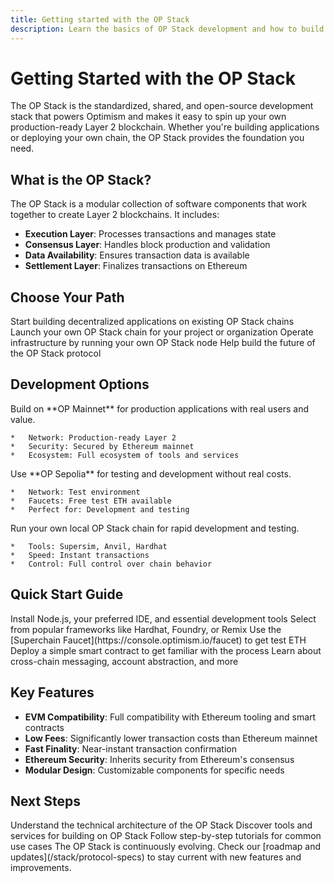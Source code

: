 ```yaml
---
title: Getting started with the OP Stack
description: Learn the basics of OP Stack development and how to build on Optimism.
---
```




# Getting Started with the OP Stack

The OP Stack is the standardized, shared, and open-source development stack that powers Optimism and makes it easy to spin up your own production-ready Layer 2 blockchain. Whether you're building applications or deploying your own chain, the OP Stack provides the foundation you need.

## What is the OP Stack?

The OP Stack is a modular collection of software components that work together to create Layer 2 blockchains. It includes:

*   **Execution Layer**: Processes transactions and manages state
*   **Consensus Layer**: Handles block production and validation
*   **Data Availability**: Ensures transaction data is available
*   **Settlement Layer**: Finalizes transactions on Ethereum

## Choose Your Path

<CardGroup cols={2}>
  <Card title="Build Applications" href="/app-developers/get-started" icon="code">
    Start building decentralized applications on existing OP Stack chains
  </Card>

  <Card title="Deploy a Chain" href="/operators/chain-operators" icon="server">
    Launch your own OP Stack chain for your project or organization
  </Card>

  <Card title="Run a Node" href="/operators/node-operators" icon="computer">
    Operate infrastructure by running your own OP Stack node
  </Card>

  <Card title="Contribute to Protocol" href="/stack/contribute" icon="github">
    Help build the future of the OP Stack protocol
  </Card>
</CardGroup>

## Development Options

<Tabs>
  <Tab title="Mainnet">
    Build on **OP Mainnet** for production applications with real users and value.

    *   Network: Production-ready Layer 2
    *   Security: Secured by Ethereum mainnet
    *   Ecosystem: Full ecosystem of tools and services
  </Tab>

  <Tab title="Testnet">
    Use **OP Sepolia** for testing and development without real costs.

    *   Network: Test environment
    *   Faucets: Free test ETH available
    *   Perfect for: Development and testing
  </Tab>

  <Tab title="Local Development">
    Run your own local OP Stack chain for rapid development and testing.

    *   Tools: Supersim, Anvil, Hardhat
    *   Speed: Instant transactions
    *   Control: Full control over chain behavior
  </Tab>
</Tabs>

## Quick Start Guide

<Steps>
  <Step title="Set Up Your Environment">
    Install Node.js, your preferred IDE, and essential development tools
  </Step>

  <Step title="Choose Your Framework">
    Select from popular frameworks like Hardhat, Foundry, or Remix
  </Step>

  <Step title="Get Test Funds">
    Use the [Superchain Faucet](https://console.optimism.io/faucet) to get test ETH
  </Step>

  <Step title="Deploy Your First Contract">
    Deploy a simple smart contract to get familiar with the process
  </Step>

  <Step title="Explore Advanced Features">
    Learn about cross-chain messaging, account abstraction, and more
  </Step>
</Steps>

## Key Features

*   **EVM Compatibility**: Full compatibility with Ethereum tooling and smart contracts
*   **Low Fees**: Significantly lower transaction costs than Ethereum mainnet
*   **Fast Finality**: Near-instant transaction confirmation
*   **Ethereum Security**: Inherits security from Ethereum's consensus
*   **Modular Design**: Customizable components for specific needs

## Next Steps

<CardGroup cols={3}>
  <Card title="Architecture Overview" href="/stack/components" icon="layers">
    Understand the technical architecture of the OP Stack
  </Card>

  <Card title="Development Tools" href="/app-developers/tools" icon="wrench">
    Discover tools and services for building on OP Stack
  </Card>

  <Card title="Tutorials" href="/app-developers/tutorials" icon="book">
    Follow step-by-step tutorials for common use cases
  </Card>
</CardGroup>

<Info>
  The OP Stack is continuously evolving. Check our [roadmap and updates](/stack/protocol-specs) to stay current with new features and improvements.
</Info>
